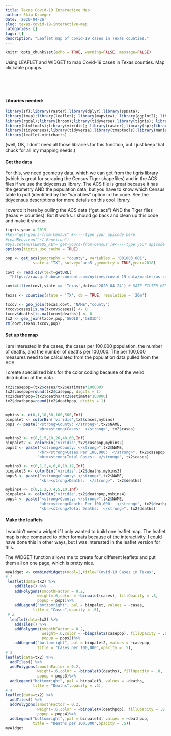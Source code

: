 ```yaml
---
title: Texas Covid-19 Interactive Map
author: Skip Krueger
date: '2020-04-26'
slug: texas-covid-19-interactive-map
categories: []
tags: []
description: "Leaflet map of covid-19 cases in Texas counties."
---
```


```r
knitr::opts_chunk$set(echo = TRUE, warning=FALSE, message=FALSE)
```

Using LEAFLET and WIDGET to map Covid-19 cases in Texas counties. Map clickable popups.
<BR>
<BR><BR><BR><BR>

#### Libraries needed:

``` r
library(sf);library(raster);library(dplyr);library(spData);
library(tmap);library(leaflet); library(mapview); library(ggplot2); library(shiny);  
library(rgdal);library(broom);library(tidyverse);library(tigris); library(rgdal);
library(htmltools);library(viridis); library(raster);library(sp);library(RCurl);
library(tidycensus);library(tidyverse);library(tmaptools);library(manipulateWidget);
library(leaflet.minicharts)
```

(well, OK, I don't need all those libraries for this function, but I just keep that chuck for all my mapping needs.)

#### Get the data

For this, we need geometry data, which we can get from the tigris library (which is great for scraping the Census Tiger shapefiles) and in the ACS files if we use the tidycensus library. The ACS file is great because it has the geometry AND the population data, but you have to know which Census table to pull (identified by the "variables" option in the code. See the tidycensus descriptions for more details on this cool library.

I overdo it here by pulling the ACS data ("get_acs") AND the Tiger files (texas <- counties). But it works. I should go back and clean up this code and make it shorter.


```r

tigris_year = 2019
#key="get-yours-from-Census" #<----type your apicode here
#readRenviron("~/.Renviron")
#Sys.setenv(CENSUS_KEY='get-yours-from-Census')#<----type your apicode here again
options(tigris_use_cache = TRUE)

pop <- get_acs(geography = "county", variables = 'B01003_001', 
            state = "TX", survey='acs5',geometry = TRUE,year=2018) 

covt <- read.csv(text=getURL(
  "https://raw.githubusercontent.com/nytimes/covid-19-data/master/us-counties.csv"))

covt=filter(covt,state == 'Texas',date=='2020-04-24') # DATE FILTER HERE

texas <- counties(state = 'TX', cb = TRUE, resolution = '20m')

txcov <- geo_join(texas,covt, "NAME","county")
txcov$cases[is.na(txcov$cases)] <- 0
txcov$deaths[is.na(txcov$deaths)] <- 0
tx2 <- geo_join(txcov,pop,'GEOID','GEOID')
rm(covt,texas,txcov,pop)

```


#### Set up the map

I am interested in the cases, the cases per 100,000 population, the number of deaths, and the number of deaths per 100,000. The per 100,000 measures need to be calculated from the population data pulled from the ACS.

I create specialized bins for the color coding because of the weird distribution of the data. 


```r

tx2$casepop=(tx2$cases/tx2$estimate*100000)
tx2$casepop=round(tx2$casepop, digits = 1)
tx2$deathpop=(tx2$deaths/tx2$estimate*100000)
tx2$deathpop=round(tx2$deathpop, digits = 1)


mybins <- c(0,1,10,50,100,500,Inf)
binpalet <- colorBin('viridis',tx2$cases,mybins)
pops <- paste("<strong>County: </strong>",tx2$NAME,
              "<br><strong>Cases:  </strong>", tx2$cases)

mybins2 <- c(0,1,5,10,20,40,60,Inf)
binpalet2 <- colorBin('viridis',tx2$casepop,mybins2)
pops2 <- paste("<strong>County: </strong>",tx2$NAME,
              "<br><strong>Cases Per 100,000:  </strong>", tx2$casepop,
              "<br><strong>Total Cases:  </strong>", tx2$cases)

mybins3 <- c(0,1,2,4,6,8,10,12,Inf)
binpalet3 <- colorBin('viridis',tx2$deaths,mybins3)
pops3 <- paste("<strong>County: </strong>",tx2$NAME,
               "<br><strong>Deaths:  </strong>", tx2$deaths)

mybins4 <- c(0,1,2,3,4,5,10,Inf)
binpalet4 <- colorBin('viridis',tx2$deathpop,mybins4)
pops4 <- paste("<strong>County: </strong>",tx2$NAME,
               "<br><strong>Deaths Per 100,000:  </strong>", tx2$deathpop,
               "<br><strong>Total Deaths:  </strong>", tx2$deaths)
```


#### Make the leaflets

I wouldn't need a widget if I only wanted to build one leaflet map. The leaflet map is nice compared to other formats because of the interactivity. I could have done this in other ways, but I was interested in the leaflet version for this.

The WIDGET function allows me to create four different leaflets and put them all on one page, which is pretty nice.


```r


myWidget <- combineWidgets(ncol=2,title='Covid-19 Cases in Texas',
# 1
 leaflet(data=tx2) %>%
    addTiles() %>%
    addPolygons(smoothFactor = 0.2,
              weight=.6,color = ~binpalet(cases), fillOpacity = .8,
              popup = pops)%>%
    addLegend("bottomright", pal = binpalet, values = ~cases,
            title = "Cases",opacity = .5),
 # 2
  leaflet(data=tx2) %>%
    addTiles() %>%
    addPolygons(smoothFactor = 0.2,
                weight=.6,color = ~binpalet2(casepop), fillOpacity = .8,
                popup = pops2)%>%
    addLegend("bottomright", pal = binpalet2, values = ~casepop,
              title = "Cases per 100,000",opacity = .5),
# 3
leaflet(data=tx2) %>%
  addTiles() %>%
  addPolygons(smoothFactor = 0.2,
              weight=.6,color = ~binpalet3(deaths), fillOpacity = .8,
              popup = pops3)%>%
  addLegend("bottomright", pal = binpalet3, values = ~deaths,
            title = "Deaths",opacity = .5),
# 4
leaflet(data=tx2) %>%
  addTiles() %>%
  addPolygons(smoothFactor = 0.2,
              weight=.6,color = ~binpalet4(deathpop), fillOpacity = .8,
              popup = pops4)%>%
  addLegend("bottomright", pal = binpalet4, values = ~deathpop,
            title = "Deaths per 100,000",opacity = .5))
myWidget

```


